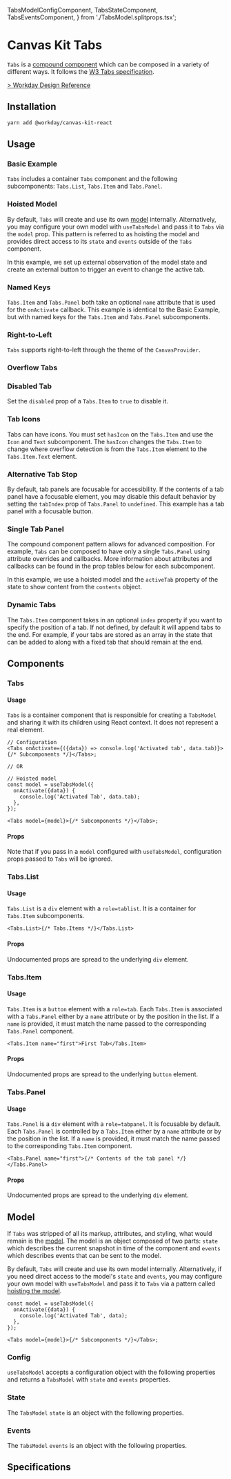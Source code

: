 
  TabsModelConfigComponent,
  TabsStateComponent,
  TabsEventsComponent,
} from './TabsModel.splitprops.tsx';

<Meta title="Components/Containers/Tabs/React" component={Tabs} />

# Canvas Kit Tabs

`Tabs` is a [compound component](/getting-started/for-developers/resources/compound-components/)
which can be composed in a variety of different ways. It follows the
[W3 Tabs specification](https://www.w3.org/TR/wai-aria-practices/#tabpanel).

[> Workday Design Reference](https://design.workday.com/components/navigation/tabs)

## Installation

```sh
yarn add @workday/canvas-kit-react
```

## Usage

### Basic Example

`Tabs` includes a container `Tabs` component and the following subcomponents: `Tabs.List`,
`Tabs.Item` and `Tabs.Panel`.

<ExampleCodeBlock code={Basic} />

### Hoisted Model

By default, `Tabs` will create and use its own [model](#model) internally. Alternatively, you may
configure your own model with `useTabsModel` and pass it to `Tabs` via the `model` prop. This
pattern is referred to as hoisting the model and provides direct access to its `state` and `events`
outside of the `Tabs` component.

In this example, we set up external observation of the model state and create an external button to
trigger an event to change the active tab.

<ExampleCodeBlock code={HoistedModel} />

### Named Keys

`Tabs.Item` and `Tabs.Panel` both take an optional `name` attribute that is used for the
`onActivate` callback. This example is identical to the Basic Example, but with named keys for the
`Tabs.Item` and `Tabs.Panel` subcomponents.

<ExampleCodeBlock code={NamedKeys} />

### Right-to-Left

`Tabs` supports right-to-left through the theme of the `CanvasProvider`.

<ExampleCodeBlock code={RightToLeft} />

### Overflow Tabs

<ExampleCodeBlock code={OverflowTabs} />

### Disabled Tab

Set the `disabled` prop of a `Tabs.Item` to `true` to disable it.

<ExampleCodeBlock code={DisabledTab} />

### Tab Icons

Tabs can have icons. You must set `hasIcon` on the `Tabs.Item` and use the `Icon` and `Text`
subcomponent. The `hasIcon` changes the `Tabs.Item` to change where overflow detection is from the
`Tabs.Item` element to the `Tabs.Item.Text` element.

<ExampleCodeBlock code={Icons} />

### Alternative Tab Stop

By default, tab panels are focusable for accessibility. If the contents of a tab panel have a
focusable element, you may disable this default behavior by setting the `tabIndex` prop of
`Tabs.Panel` to `undefined`. This example has a tab panel with a focusable button.

<ExampleCodeBlock code={AlternativeTabStop} />

### Single Tab Panel

The compound component pattern allows for advanced composition. For example, `Tabs` can be composed
to have only a single `Tabs.Panel` using attribute overrides and callbacks. More information about
attributes and callbacks can be found in the prop tables below for each subcomponent.

In this example, we use a hoisted model and the `activeTab` property of the state to show content
from the `contents` object.

<ExampleCodeBlock code={SinglePanel} />

### Dynamic Tabs

The `Tabs.Item` component takes in an optional `index` property if you want to specify the position
of a tab. If not defined, by default it will append tabs to the end. For example, if your tabs are
stored as an array in the state that can be added to along with a fixed tab that should remain at
the end.

<ExampleCodeBlock code={DynamicTabs} />

## Components

### Tabs

#### Usage

`Tabs` is a container component that is responsible for creating a `TabsModel` and sharing it with
its children using React context. It does not represent a real element.

```tsx
// Configuration
<Tabs onActivate={({data}) => console.log('Activated tab', data.tab)}>{/* Subcomponents */}</Tabs>;

// OR

// Hoisted model
const model = useTabsModel({
  onActivate({data}) {
    console.log('Activated Tab', data.tab);
  },
});

<Tabs model={model}>{/* Subcomponents */}</Tabs>;
```

#### Props

Note that if you pass in a `model` configured with `useTabsModel`, configuration props passed to
`Tabs` will be ignored.

<ArgsTable of={Tabs} />

### Tabs.List

#### Usage

`Tabs.List` is a `div` element with a `role=tablist`. It is a container for `Tabs.Item`
subcomponents.

```tsx
<Tabs.List>{/* Tabs.Items */}</Tabs.List>
```

#### Props

Undocumented props are spread to the underlying `div` element.

<ArgsTable of={Tabs.List} />

### Tabs.Item

#### Usage

`Tabs.Item` is a `button` element with a `role=tab`. Each `Tabs.Item` is associated with a
`Tabs.Panel` either by a `name` attribute or by the position in the list. If a `name` is provided,
it must match the name passed to the corresponding `Tabs.Panel` component.

```tsx
<Tabs.Item name="first">First Tab</Tabs.Item>
```

#### Props

Undocumented props are spread to the underlying `button` element.

<ArgsTable of={Tabs.Item} />

### Tabs.Panel

#### Usage

`Tabs.Panel` is a `div` element with a `role=tabpanel`. It is focusable by default. Each
`Tabs.Panel` is controlled by a `Tabs.Item` either by a `name` attribute or by the position in the
list. If a `name` is provided, it must match the name passed to the corresponding `Tabs.Item`
component.

```tsx
<Tabs.Panel name="first">{/* Contents of the tab panel */}</Tabs.Panel>
```

#### Props

Undocumented props are spread to the underlying `div` element.

<ArgsTable of={Tabs.Panel} />

## Model

If `Tabs` was stripped of all its markup, attributes, and styling, what would remain is the
[model](/getting-started/for-developers/resources/compound-components/#models). The model is an
object composed of two parts: `state` which describes the current snapshot in time of the component
and `events` which describes events that can be sent to the model.

By default, `Tabs` will create and use its own model internally. Alternatively, if you need direct
access to the model's `state` and `events`, you may configure your own model with `useTabsModel` and
pass it to `Tabs` via a pattern called
[hoisting the model](/getting-started/for-developers/resources/compound-components/#configuring-a-model).

```tsx
const model = useTabsModel({
  onActivate({data}) {
    console.log('Activated Tab', data);
  },
});

<Tabs model={model}>{/* Subcomponents */}</Tabs>;
```

### Config

`useTabsModel` accepts a configuration object with the following properties and returns a
`TabsModel` with `state` and `events` properties.

<ArgsTable of={TabsModelConfigComponent} />

### State

The `TabsModel` `state` is an object with the following properties.

<ArgsTable of={TabsStateComponent} />

### Events

The `TabsModel` `events` is an object with the following properties.

<ArgsTable of={TabsEventsComponent} />

## Specifications

<Specifications file="Tabs.spec.ts" name="Tabs" />
